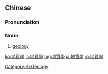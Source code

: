 {{also|地质学|地質学}}
==Chinese==
{{zh-forms|s=地质学|type=21}}
{{wikipedia|lang=zh}}

===Pronunciation===
{{zh-pron
|m=dìzhìxué,tl2=y
|c=dei6 zat1 hok6
|mn=tē-chit-ha̍k
|cat=n
}}

===Noun===
{{zh-noun}}

# [[geology]]

[[Category:zh:Geology]]

[[ko:地質學]]
[[lo:地質學]]
[[mg:地質學]]
[[ja:地質學]]
[[ro:地質學]]